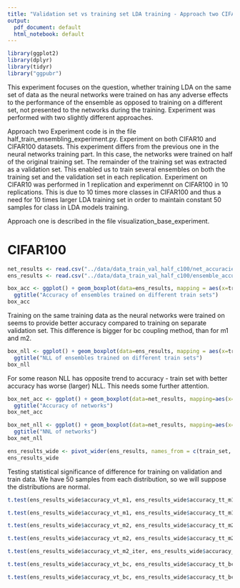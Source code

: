 ```yaml
---
title: "Validation set vs training set LDA training - Approach two CIFAR100"
output:
  pdf_document: default
  html_notebook: default
---
```


```r
library(ggplot2)
library(dplyr)
library(tidyr)
library("ggpubr")
```

This experiment focuses on the question, whether training LDA on the same set of data as the neural networks were trained on has any adverse effects to the performance of the ensemble as opposed to training on a different set, not presented to the networks during the training.
Experiment was performed with two slightly different approaches.

Approach two
Experiment code is in the file half_train_ensembling_experiment.py.
Experiment on both CIFAR10 and CIFAR100 datasets.
This experiment differs from the previous one in the neural networks training part. In this case, the networks were trained on half of the original training set. The remainder of the training set was extracted as a validation set. This enabled us to train several ensembles on both the training set and the validation set in each replication. Experiment on CIFAR10 was performed in 1 replication and experimennt on CIFAR100 in 10 replications. This is due to 10 times more classes in CIFAR100 and thus a need for 10 times larger LDA training set in order to maintain constant 50 samples for class in LDA models training.

Approach one is described in the file visualization_base_experiment.

# CIFAR100

```r
net_results <- read.csv("../data/data_train_val_half_c100/net_accuracies.csv")
ens_results <- read.csv("../data/data_train_val_half_c100/ensemble_accuracies.csv")
```
```r
box_acc <- ggplot() + geom_boxplot(data=ens_results, mapping = aes(x=train_set, y=accuracy)) + facet_wrap(~method) +
  ggtitle("Accuracy of ensembles trained on different train sets")
box_acc
```
Training on the same training data as the neural networks were trained on seems to provide better accuracy compared to training on separate validation set. This difference is bigger for bc coupling method, than for m1 and m2.


```r
box_nll <- ggplot() + geom_boxplot(data=ens_results, mapping = aes(x=train_set, y=nll)) + facet_wrap(~method) +
  ggtitle("NLL of ensembles trained on different train sets")
box_nll
```
For some reason NLL has opposite trend to accuracy - train set with better accuracy has worse (larger) NLL. This needs some further attention.

```r
box_net_acc <- ggplot() + geom_boxplot(data=net_results, mapping=aes(x=network, y=accuracy)) +
  ggtitle("Accuracy of networks")
box_net_acc
```

```r
box_net_nll <- ggplot() + geom_boxplot(data=net_results, mapping=aes(x=network, y=nll)) +
  ggtitle("NNL of networks")
box_net_nll
```

```r
ens_results_wide <- pivot_wider(ens_results, names_from = c(train_set, method), values_from = c(accuracy, nll))
ens_results_wide
```

Testing statistical significance of difference for training on validation and train data.
We have 50 samples from each distribution, so we will suppose the distributions are normal.

```r
t.test(ens_results_wide$accuracy_vt_m1, ens_results_wide$accuracy_tt_m1)
```

```r
t.test(ens_results_wide$accuracy_vt_m1, ens_results_wide$accuracy_tt_m1, alternative="less")
```

```r
t.test(ens_results_wide$accuracy_vt_m2, ens_results_wide$accuracy_tt_m2)
```

```r
t.test(ens_results_wide$accuracy_vt_m2, ens_results_wide$accuracy_tt_m2, alternative="less")
```

```r
t.test(ens_results_wide$accuracy_vt_m2_iter, ens_results_wide$accuracy_tt_m2_iter)
```

```r
t.test(ens_results_wide$accuracy_vt_bc, ens_results_wide$accuracy_tt_bc)
```

```r
t.test(ens_results_wide$accuracy_vt_bc, ens_results_wide$accuracy_tt_bc, alternative="less")
```

